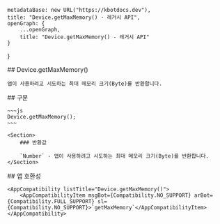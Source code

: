 
    metadataBase: new URL("https://kbotdocs.dev"),
    title: "Device.getMaxMemory() - 레거시 API",
    openGraph: {
        ...openGraph,
        title: "Device.getMaxMemory() - 레거시 API"
    }
}

<Section>
    ## Device.getMaxMemory()

    앱이 사용하려고 시도하는 최대 메모리 크기(Byte)를 반환합니다.
</Section>
<Section>
    ## 구문

    ~~~js
    Device.getMaxMemory();
    ~~~

    <Section>
        ### 반환값

        `Number` - 앱이 사용하려고 시도하는 최대 메모리 크기(Byte)를 반환합니다.
    </Section>
</Section>
<Section>
    ## 앱 호환성

    <AppCompatibility listTitle="Device.getMaxMemory()">
        <AppCompatibilityItem msgBot={Compatibility.NO_SUPPORT} arBot={Compatibility.FULL_SUPPORT} sl={Compatibility.NO_SUPPORT}>`getMaxMemory`</AppCompatibilityItem>
    </AppCompatibility>
</Section>